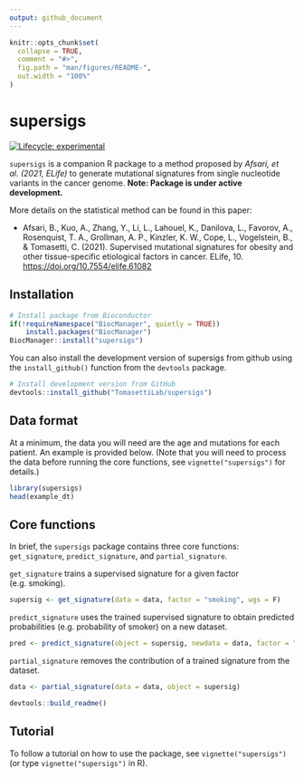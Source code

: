 ```yaml
---
output: github_document
---
```


<!-- README.md is generated from README.Rmd. Please edit that file -->

```r
knitr::opts_chunk$set(
  collapse = TRUE,
  comment = "#>",
  fig.path = "man/figures/README-",
  out.width = "100%"
)
```

# supersigs

<!-- badges: start -->
[![Lifecycle: experimental](https://img.shields.io/badge/lifecycle-experimental-blue.svg)](https://www.tidyverse.org/lifecycle/#experimental)
<!-- [![CRAN Status](https://www.r-pkg.org/badges/version/pkgdown)](https://cran.r-project.org/package=pkgdown) -->
<!-- [![R build status](https://github.com/r-lib/pkgdown/workflows/R-CMD-check/badge.svg)](https://github.com/r-lib/supersigs/actions) -->
<!-- [![Codecov test coverage](https://codecov.io/gh/r-lib/pkgdown/branch/master/graph/badge.svg)](https://codecov.io/gh/r-lib/supersigs?branch=master) -->
<!-- badges: end -->

`supersigs` is a companion R package to a method proposed by *Afsari, et al. (2021, ELife)* to generate mutational signatures from single nucleotide variants in the cancer genome. **Note: Package is under active development.**

More details on the statistical method can be found in this paper:

* Afsari, B., Kuo, A., Zhang, Y., Li, L., Lahouel, K., Danilova, L., Favorov, A., Rosenquist, T. A., Grollman, A. P., Kinzler, K. W., Cope, L., Vogelstein, B., & Tomasetti, C. (2021). Supervised mutational signatures for obesity and other tissue-specific etiological factors in cancer. ELife, 10. [https://doi.org/10.7554/elife.61082](https://doi.org/10.7554/eLife.61082)

## Installation

```r
# Install package from Bioconductor
if(!requireNamespace("BiocManager", quietly = TRUE))
    install.packages("BiocManager")
BiocManager::install("supersigs")
```

You can also install the development version of supersigs from github using the `install_github()` function from the `devtools` package.

```r
# Install development version from GitHub
devtools::install_github("TomasettiLab/supersigs")
```

## Data format

At a minimum, the data you will need are the age and mutations for each patient. An example is provided below.
(Note that you will need to process the data before running the core functions, see `vignette("supersigs")`
for details.)

```r
library(supersigs)
head(example_dt)
```

## Core functions

In brief, the `supersigs` package contains three core functions: `get_signature`, `predict_signature`, and `partial_signature`.

`get_signature` trains a supervised signature for a given factor (e.g. smoking).

```r
supersig <- get_signature(data = data, factor = "smoking", wgs = F)
```

`predict_signature` uses the trained supervised signature to obtain predicted probabilities (e.g. probability of smoker) on a new dataset.

```r
pred <- predict_signature(object = supersig, newdata = data, factor = "smoking")
```

`partial_signature` removes the contribution of a trained signature from the dataset.

```r
data <- partial_signature(data = data, object = supersig)
```

```r
devtools::build_readme()
```

## Tutorial

To follow a tutorial on how to use the package, see `vignette("supersigs")` (or type `vignette("supersigs")` in R).
